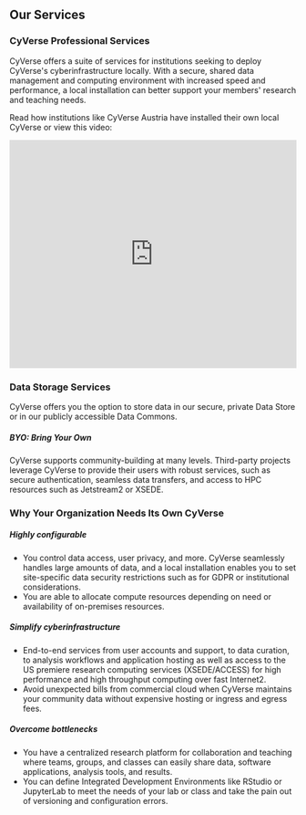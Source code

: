 <div className="brder rounded-3 shdow-lg my-4 p-4">
<div id="why">
<h2 className="display-4 mb-4 text-sm-start text-cter">Our Services</h2>
</div>
<h3 className="text-sm-start text-cter"> CyVerse Professional Services</h3>
<p className="text-sm-start text-cter">
  CyVerse offers a suite of services for institutions seeking to deploy CyVerse's cyberinfrastructure locally. With a secure, shared data management and computing environment with increased speed and performance, a local installation can better support your members' research and teaching needs.
</p>
<p className="text-sm-start text-cter">
  Read how institutions like CyVerse Austria have installed their own local
  CyVerse or view this video:
</p>
<iframe
  width="100%"
  height="400px"
  src="https://www.youtube.com/embed/UkYt7-mdY2c"
  title="YouTube video player"
  frameborder="0"
  allow="accelerometer; autoplay; clipboard-write; encrypted-media; gyroscope; picture-in-picture"
  allowfullscreen
></iframe>
<h3 className="my-4 text-sm-start text-cter">Data Storage Services</h3>
<p>CyVerse offers you the option to store data in our secure, private Data Store or in our publicly accessible Data Commons.</p>
<h5 className="text-sm-start text-cter">BYO: Bring Your Own</h5>
<p className="text-sm-start text-cter">
  CyVerse supports community-building at many levels. Third-party projects leverage CyVerse to provide their users with robust services, such as secure authentication, seamless data transfers, and access to HPC resources such as Jetstream2 or XSEDE.
</p>
<h3 className="mb-4 text-sm-start text-cter">Why Your Organization Needs Its Own CyVerse</h3>
<div className="row g-4 row-cols-1 row-cols-lg-3">
<div className="col align-items-start">
<h5>Highly configurable</h5>
<ul><li>You control data access, user privacy, and more. CyVerse seamlessly handles large amounts of data, and a local installation enables you to set site-specific data security restrictions such as for GDPR or institutional considerations.</li> <li>You are able to allocate compute resources depending on need or availability of on-premises resources.</li></ul>
</div>
<div className="col align-items-start">
<h5>Simplify cyberinfrastructure</h5>
<ul>
<li>End-to-end services from user accounts and support, to data curation, to analysis workflows and application hosting as well as access to the US premiere research computing services (XSEDE/ACCESS) for high performance and high throughput computing over fast Internet2.</li><li>Avoid unexpected bills from commercial cloud when CyVerse maintains your community data without expensive hosting or ingress and egress fees.</li></ul>
</div>
<div className="col align-items-start">
<h5>Overcome bottlenecks</h5>
<ul><li>You have a centralized research platform for collaboration and teaching where teams, groups, and classes can easily share data, software applications, analysis tools, and results. </li><li>You can define Integrated Development Environments like RStudio or JupyterLab to meet the needs of your lab or class and take the pain out of versioning and configuration errors.</li></ul>
</div>
</div>
</div>